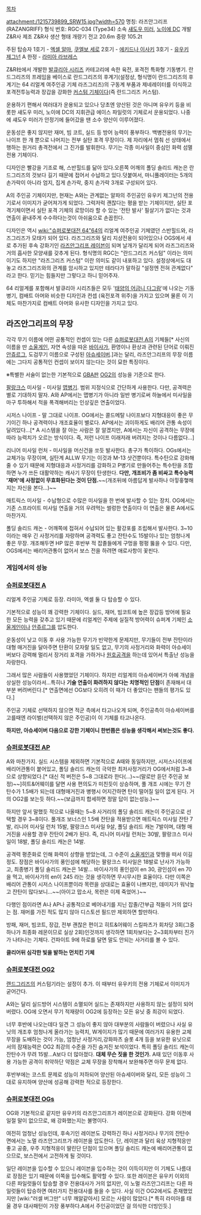[[목차]]


attachment:/1215739899_SRW15.jpg?width=570
명칭: 라즈안그리프 (RAZANGRIFF)
형식 번호: RGC-034 (Type34) 
소속 [[섀도우 미러]], [[노이에 DC]] 
개발 Z&R사
제조 Z&R사 
생산 형태 개량기 
전고 20.6m 
중량 105.2t 

주된 탑승자 
1호기 - [[엑셀 알마]], [[쿠엘보 세로]]
2호기 - [[에키드나 이사키]]
3호기 - [[유우키 제그넌]]
A 한정 - [[라미아 라브레스]]

Z&R社에서 개발한 [[발큐리아 시리즈]] 카테고리에 속한 육전, 포격전 특화형 기동병기. 란드그리즈의 프레임을 베이스로 란드그리즈의 후계기(설정상, 형식명이 란드그리즈의 후계기는 64 리얼계 여주인공 기체 라즈그리즈)의 구동계 부품과 제네레이터를 이식하고 포격전투능력과 장갑을 강화한 [[커스텀 기체]]이다(즉 란드그리즈 커스텀).

운용하기 편해서 여러대가 운용되고 있으나 당초엔 양산된 것은 아니며 유우키 등을 비롯한 섀도우 미러, 노이에 DC의 지휘관급 에이스 파일럿의 기체로서 운용되었다. 나중에 섀도우 미러가 안정기에 들어갔을 땐 소수 양산이 이루어졌다.

운동성은 좋지 않지만 재머, 빔 코트, 실드 등 방어 능력이 풍부하다. 백병전용의 무기는 나이프 한 개 뿐으로 나머지는 전부 실탄 포격 무장이다. 제 자리에서 멈춰 선 상태에서 행하는 원거리 총격전에서 그 진가를 발휘한다. 무기는 각종 미사일이 중심인 화력 섬멸전용 기체이다.

디자인은 빨강을 기조로 해, 스반힐드를 닮아 있다.오른쪽 어깨의 폴딩 솔리드 캐논은 란드그리즈의 것보다 길기 때문에 접어서 수납하고 있다.덧붙여서, 마니퓰레이터는 5개의 손가락이 아니라 엄지, 집게 손가락, 중지 손가락 3개로 구성되어 있다.

A의 주인공 기체이지만, 현재는 A와는 관계없는 알파의 주인공인 유우키 제그넌의 전용기로서 이미지가 굳어져가게 되었다. 그럭저럭 괜찮다는 평을 받는 기체이지만, 실탄 포격기체이면서 실탄 포격 기체의 로망이라 할 수 있는 '전탄 발사' 필살기가 없다는 것과 연출이 끝내주게 수수하다는것이 아쉬움으로 손꼽힌다.

디자인은 역시 [[wiki:"슈퍼로봇대전 64"64]]의 리얼계 여주인공 기체였던 스반힐드와, 라즈그리즈가 모태가 되어 있다. 라즈그리즈와 달리 지상전용이 되어있으나 OGS에서 새로 추가된 후속 강화기인 [[라즈안그리프 레이븐]]이 되며 날개가 달리게 되어 라즈그리즈와 거의 흡사한 모양새를 갖추게 된다. 형식명의 RGC는 "란드그리즈 커스텀" 이라는 의미이기도 하지만 "라즈그리즈 커스텀" 이란 의미도 같이 내포하고 있다. 설정상에서도 대놓고 라즈그리즈와의 관계를 암시하고 있지만 테라다가 말하길 "설정엔 전혀 관계없다" 라고 한다. 믿기는 힘들지만 그렇다고 하니 믿어주자.

64 리얼계를 포함해서 발큐리아 시리즈들은 모두 '[[태양의 어금니 다그람]]'에 나오는 기동병기, 컴배트 아머와 비슷한 디자인과 컨셉 (육전포격 위주)을 가지고 있으며 물론 이 기체도 마찬가지로 컴배트 아머와 유사한 디자인을 가지고 있다.

== 라즈안그리프의 무장 ==
각각 무기 이름에 어떤 공통적인 컨셉이 있는 다른 [[슈퍼로봇대전 A]]의 기체들[* 사신의 이름을 딴 [[소울게인]], 자연 속성을 따온 [[바이사가]], 환영이나 환상과 관련된 단어로 이뤄진 [[안쥬르그]], 도검무기 이름으로 구성된 [[아슈세이버]].]과는 달리, 라즈안그리프의 무장 이름에는 그다지 공통적인 컨셉이 보이지 않는다는 것이 묘한 특징이다.

※특별한 서술이 없는한 기본적으로 [[GBA]]판 [[OG2]]의 성능을 기준으로 한다.

[[팔랑크스]] 미사일 - 미사일 [[맵병기]]. 범위 지정식으로 간단하게 사용한다. 다만, 공격력은 별로 기대하지 말자. A와 AP에서는 맵병기가 아니라 일반 병기로써 하늘에서 미사일을 마구 투하해서 적을 폭격해버리는 인상깊은 연출이었다.

시저스 나이프 - 말 그대로 나이프. OG에서는 콜드메탈 나이프보다 지형대응이 좋은 무기이긴 하나 공격력이나 개조효율이 별로다. AP에서는 괴이하게도 배리어 관통 속성이 달려있다…[* A 시스템을 잘 아는 사람은 잘 알겠지만, A에서는 자신이 공격하는 무장에 따라 능력치가 오르는 방식이다. 즉, 저런 나이프 이래저래 버려지는 것이나 다름없다…]

리니어 미사일 런처 - 미사일을 머신건을 쏘듯 발사한다. 총구가 특이하다. OGs에서는 교체가능 무장이며, 실탄계 ALLW 무기는 이것과 M-13 샷건뿐이다. 특수탄으로 강화해줄 수 있기 때문에 지형대응과 사정거리를 강화하고 P병기로 만들어주는 특수탄을 조합하면 누가 쓰든 대활약하는 캐사기 무장이 탄생한다. '''다만, 개조비가 좀 비싸고 특수능력 '재머'에 사정없이 무효화된다는 것이 단점.'''~~(개조뒤에 아름답게 발사하나 아힣흫햏해지는 자신을 본다…)~~

매트릭스 미사일 - 수납형으로 수많은 미사일을 한 번에 발사할 수 있는 장치. OG에서는 기존 스프라이트 미사일 연출을 거의 우려먹는 썰렁한 연출이다 이 연출은 물론 A에서도 마찬가지.

폴딩 솔리드 캐논 - 어깨쪽에 접혀서 수납되어 있는 활강포를 조립해서 발사한다. 3~10이라는 매우 긴 사정거리를 자랑하며 공격력도 좋고 잔탄수도 15발이나 있는 엄청나게 좋은 무장. 개조해두면 HP 많은 후반부 적 잡졸들에게 구멍을 펑펑 뚫을 수 있다. 다만, OGS에서는 배리어관통이 없어서 보스 전을 하려면 애로사항이 꽃핀다.

=== 게임에서의 성능 ===
=== [[슈퍼로봇대전 A]] ===
리얼계 주인공 기체로 등장. 라미아, 엑셀 둘 다 탑승할 수 있다. 

기본적으로 성능이 꽤 강력한 기체이다. 실드, 재머, 빔코트에 높은 장갑등 방어에 필요한 모든 능력을 갖추고 있기 때문에 리얼계인 주제에 실질적 방어력이 슈퍼계 기체인 [[소울게인]]이나 [[안쥬르그]]를 압도한다. 

운동성이 낮고 이동 후 사용 가능한 무기가 빈약한게 문제지만, 무기들이 전부 잔탄이라 대형 매거진을 달아주면 탄환이 모자랄 일도 없고, 무기의 사정거리와 화력이 아슈세이버보다 강력해 멀리서 장거리 포격을 가하거나 [[원호]]공격을 하는데 있어서 특출난 성능을 자랑한다. 

그래서 많은 사람들이 사용했었던 기체이다. 하지만 리얼계의 아슈세이버가 아예 개념을 상실한 성능이라서...특히나 '''기술 연출이 화려하지 않다는 치명적인 단점'''이 존재해서 대부분 버려버린다.[* 연출면에선 OG보다 오히려 이 때가 더 좋았다는 팬들의 평가도 있다.]

주인공 기체로 선택하지 않으면 적군 측에서 타고나오게 되며, 주인공측이 아슈세이버를 고를때엔 라이벌(선택하지 않은 주인공)이 이 기체를 타고나온다.

'''하지만, 아슈세이버 다음으로 강한 기체이니 한번쯤은 성능을 생각해서 써보는것도 좋다.'''
=== [[슈퍼로봇대전 AP]] ===
A와 마찬가지. 실드 시스템을 제외하면 기본적으로 A때와 동일하지만, 시저스나이프에 배리어관통이 붙어있고, 폴딩 솔리드 캐논의 극악한 최저사정거리가 OG에서처럼 3~8으로 상향되었다.[* 대신 적 버전은 5~8 그대로라 한다(...)~~(말로만 듣던 주인공 보정)~~]히트&어웨이를 달면 사용 편의도가 미친듯이 상승하며, 풀 개조 시에는 무기 잔탄수가 1.5배가 되는데 대형매거진과 병행시 어지간하면 탄이 떨어질 일이 없게 된다. 거의 OG2를 보는듯 하다.~~(보급까지 합세하면 정말 답이 없는성능.)~~

하지만 앞서 말했듯 적으로 나올때는 5~8 사거리의 폴딩 솔리드 캐논이 주인공으로 선택할 경우 3~8이다. 풀개조 보너스인 1.5배 잔탄을 적용받으면 매트릭스 미사일 잔탄 7발, 리니어 미사일 런처 15발, 팔랑크스 미사일 9살, 폴딩 솔리드 캐논 7발이며, 대형 매거진을 사용할 경우 잔탄이 2배가 된다. 즉, 리니어 미사일 런처는 30발, 팔랑크스 미사일이 18발, 폴딩 솔리드 캐논은 14발. 

공격력 평준화로 인해 화력이 상향을 받았는데, 그 수준이 [[소울게인]]과 맞짱을 떠서 이길 정도. 장점은 바이사가의 풍인섬에 해당하는 팔랑크스 미사일은 18발로 난사가 가능하고, 최종병기 폴딩 솔리드 캐논은 14발... 바이사가의 풍인섬이 en 30, 광인섬이 en 70을 먹고, 바이사가의 en이 245 라는 것을 생각하면 무시무시한 효율이다. 다만 이쪽은 배리어 관통이 시저스 나이프뿐이라 목련을 상대로는 효율이 나쁘지만, 데미지가 워낙높고 잔탄이 많다보니...~~(아이고 맙소사, 목련은 이제 죽었어.)~~

다행인 점이라면 A나 AP나 공통적으로 베어내기를 지닌 잡졸/간부급 적들이 거의 없다는 점. 재머를 가진 적도 많지 않아 디스토션 필드만 제외하면 할만하다.

방패, 재머, 빔코트, 장갑, 전부 괜찮은 편이고 히트&어웨이 스킬파츠가 회차당 3회(그중 하나가 최종화 레몬이므로 실상 2회)인것까지 생각하면 1회차보다는 2~3회차부터 진가가 나타나는 기체다. 건파이트 9에 하로를 달면 말도 안되는 사거리를 볼 수 있다.

'''클리어뒤 심각한 빛을 발하는 먼치킨 기체'''
=== [[슈퍼로봇대전 OG2]] ===
[[랜드그리즈]]의 커스텀기라는 설정이 추가. 이 때부터 유우키의 전용 기체로서 이미지가 굳어간다. 

A와는 달리 실드방어 시스템이 소멸되어 실드는 존재하지만 사용하지 않는 설정이 되어버렸다. OG에 오면서 무기 적재량이 OG2에 등장하는 모든 유닛 중 최강이 되었다.

너무 후반에 나오는데다 일견 그 성능이 좋지 않아 대부분의 사람들이 버렸으나 사실 유닛의 개조후 엄청나게 올라가는 능력치,  W게이지가 많기 때문에 여러가지 유용한 교체 무장을 도배하는 것이 가능, 엄청난 사정거리,강화파츠 슬롯 4개 등을 보유한 유닛으로서의 잠재능력은 OG2 최강의 수준을 가진 숨겨진 보석이었다. 특히 폴딩 솔리드 캐논이 잔탄수가 무려 15발...A보다 더 많아졌다. '''대체 무슨 짓을 한 것인가.''' A때 있던 이동후 사용 가능한 공격이 취약하단 약점은 교체 무장을 장착해서 보완해주면 아무 문제 없다.

후반부에는 코스트 문제로 성능이 저하되어 양산된 아슈세이버와 달리, 모든 성능이 그대로 유지하며 양산에 성공해 강력한 적으로 등장한다.

=== [[슈퍼로봇대전 OGs]] ===
OG와 기본적으로 같지만 유우키의 라즈안그리프가 레이븐으로 강화된다. 강화 이전에 일절 말이 없으므로, 왜 강화했는지는 불명이다.

여전히 엄청난 성능인데, 후속기인 레이븐도 강력하긴 하나 사정거리나 무기의 잔탄수 면에서는 노멀 라즈안그리프가 레이븐을 압도한다. 단, 레이븐과 달리 육상 지형적응만 좋고 공중, 우주 지형적응이 딸린단 단점이 있으며 폴딩 솔리드 캐논에 배리어관통이 없으므로, 보스전에서 고전하게 될 것이다.

일단 레이븐을 입수할 수 있으니 레이븐을 입수하는 것이 이득이지만 이 기체도 나름대로 장점은 있기 때문에 이쪽을 입수해도 활약할 수 있다. 또한 레이븐은 유우키 이외의 다른 파일럿들이 탑승할 경우 전용대사가 거의 없지만, 이 노멀 라즈안그리프는 다른 파일럿들이 탑승하면 여러가지 전용대사를 들을 수 있다. 사실 이건 OG2에서도 존재했었지만 [wiki:"러셀 버그만" 너무 깨알같아서] 모르는 사람이 많았다.[* 특히 라미아를 태울 경우 대사패턴이 가장 풍부하다.A에서 주인공이었던 걸 의식한 더빙인듯.]
